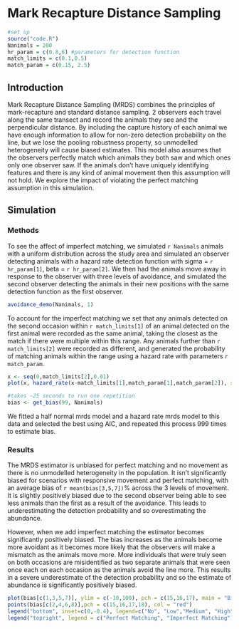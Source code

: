# Mark Recapture Distance Sampling

```r
#set up
source("code.R")
Nanimals = 200
hr_param = c(0.8,6) #parameters for detection function
match_limits = c(0.1,0.5)
match_param = c(0.15, 2.5)

```

## Introduction

Mark Recapture Distance Sampling (MRDS) combines the principles of mark-recapture and standard distance sampling. 2 observers each travel along the same transect and record the animals they see and the perpendicular distance. By including the capture history of each animal we have enough information to allow for non-zero detection probability on the line, but we lose the pooling robustness property, so unmodelled heterogeneity will cause biased estimates. This model also assumes that the observers perfectly match which animals they both saw and which ones only one observer saw. If the animals don't have uniquely identifying features and there is any kind of animal movement then this assumption will not hold. We explore the impact of violating the perfect matching assumption in this simulation.

## Simulation
### Methods
To see the affect of imperfect matching, we simulated `r Nanimals` animals with a uniform distribution across the study area and simulated an observer detecting animals with a hazard rate detection function with sigma = `r hr_param[1]`, beta = `r hr_param[2]`. We then had the animals move away in response to the observer with three levels of avoidance, and simulated the second observer detecting the animals in their new positions with the same detection function as the first observer.

```r
avoidance_demo(Nanimals, 1)
```
To account for the imperfect matching we set that any animals detected on the second occasion within `r match_limits[1]` of an animal detected on the first animal were recorded as the same animal, taking the closest as the match if there were multiple within this range. Any animals further than `r match_limits[2]` were recorded as different, and generated the probability of matching animals within the range using a hazard rate with parameters `r match_param`. 
```r
x <- seq(0,match_limits[2],0.01)
plot(x, hazard_rate(x-match_limits[1],match_param[1],match_param[2]), xlab = "Distance from 1st animal", ylab = "Probability of Match", type = "l")
```
```r
#takes ~25 seconds to run one repetition
bias <- get_bias(99, Nanimals)
```
We fitted a half normal mrds model and a hazard rate mrds model to this data and selected the best using AIC, and repeated this process 999 times to estimate bias.   

### Results
The MRDS estimator is unbiased for perfect matching and no movement as there is no unmodelled heterogeneity in the population. It isn't significantly biased for scenarios with responsive movement and perfect matching, with an average bias of `r mean(bias[3,5,7])`% across the 3 levels of movement. It is slightly positively biased due to the second observer being able to see less animals than the first as a result of the avoidance. This leads to underestimating the detection probability and so overestimating the abundance. 

However, when we add imperfect matching the estimator becomes significantly positively biased. The bias increases as the animals become more avoidant as it becomes more likely that the observers will make a mismatch as the animals move more. More individuals that were truly seen on both occasions are misidentified as two separate animals that were seen once each on each occasion as the animals avoid the line more. This results in a severe underestimate of the detection probability and so the estimate of abundance is significantly positively biased. 
```r
plot(bias[c(1,3,5,7)], ylim = c(-10,100), pch = c(15,16,17), main = "Bias by scenario", ylab = "% bias", xlab = "", xaxt = "n")
points(bias[c(2,4,6,8)],pch = c(15,16,17,18), col = "red")
legend("bottom", inset=c(0,-0.4), legend=c("No", "Low","Medium", "High"), pch=c(15,16,17), title="Avoidance", horiz = T, xpd = T)
legend("topright", legend = c("Perfect Matching", "Imperfect Matching"), col = c("black", "red"), pch = 16)
```

